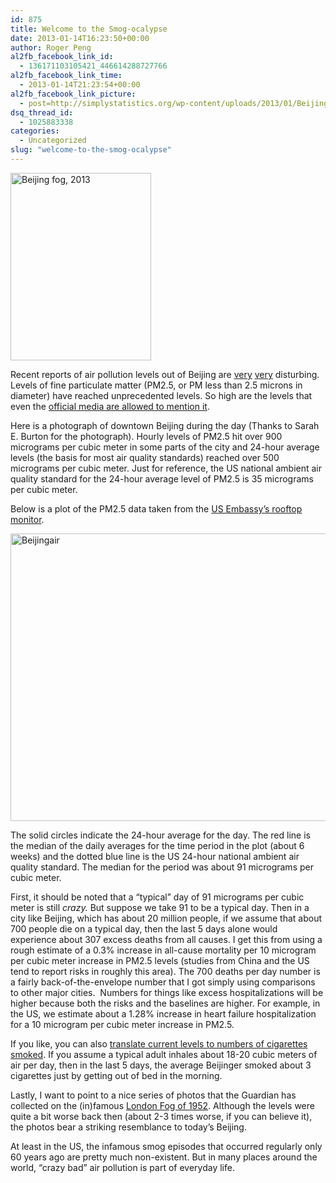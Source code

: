 ```yaml
---
id: 875
title: Welcome to the Smog-ocalypse
date: 2013-01-14T16:23:50+00:00
author: Roger Peng
al2fb_facebook_link_id:
  - 136171103105421_446614288727766
al2fb_facebook_link_time:
  - 2013-01-14T21:23:54+00:00
al2fb_facebook_link_picture:
  - post=http://simplystatistics.org/wp-content/uploads/2013/01/BeijingFog1-225x300.jpg
dsq_thread_id:
  - 1025883338
categories:
  - Uncategorized
slug: "welcome-to-the-smog-ocalypse"
---
```

<img class="size-medium wp-image-876 alignleft" alt="Beijing fog, 2013" src="http://simplystatistics.org/wp-content/uploads/2013/01/BeijingFog1-225x300.jpg" width="225" height="300" srcset="http://simplystatistics.org/wp-content/uploads/2013/01/BeijingFog1-225x300.jpg 225w, http://simplystatistics.org/wp-content/uploads/2013/01/BeijingFog1-768x1024.jpg 768w, http://simplystatistics.org/wp-content/uploads/2013/01/BeijingFog1.jpg 1536w" sizes="(max-width: 225px) 100vw, 225px" />

Recent reports of air pollution levels out of Beijing are [very](http://www.nytimes.com/2013/01/15/world/asia/china-allows-media-to-report-alarming-air-pollution-crisis.html?smid=pl-share) [very](http://bloom.bg/ZTFD9q) disturbing. Levels of fine particulate matter (PM2.5, or PM less than 2.5 microns in diameter) have reached unprecedented levels. So high are the levels that even the [offici](http://www.nytimes.com/2013/01/15/world/asia/china-allows-media-to-report-alarming-air-pollution-crisis.html?ref=global-home&_r=0)[al media are allowed to mention it](http://www.nytimes.com/2013/01/15/world/asia/china-allows-media-to-report-alarming-air-pollution-crisis.html?ref=global-home&_r=0).

Here is a photograph of downtown Beijing during the day (Thanks to Sarah E. Burton for the photograph). Hourly levels of PM2.5 hit over 900 micrograms per cubic meter in some parts of the city and 24-hour average levels (the basis for most air quality standards) reached over 500 micrograms per cubic meter. Just for reference, the US national ambient air quality standard for the 24-hour average level of PM2.5 is 35 micrograms per cubic meter.

Below is a plot of the PM2.5 data taken from the [US Embassy's rooftop monitor](https://twitter.com/beijingair).

[<img class="alignright size-large wp-image-890" alt="Beijingair" src="http://simplystatistics.org/wp-content/uploads/2013/01/Beijingair-1024x737.png" width="640" height="460" srcset="http://simplystatistics.org/wp-content/uploads/2013/01/Beijingair-300x216.png 300w, http://simplystatistics.org/wp-content/uploads/2013/01/Beijingair-1024x737.png 1024w" sizes="(max-width: 640px) 100vw, 640px" />](http://simplystatistics.org/wp-content/uploads/2013/01/Beijingair.png)

The solid circles indicate the 24-hour average for the day. The red line is the median of the daily averages for the time period in the plot (about 6 weeks) and the dotted blue line is the US 24-hour national ambient air quality standard. The median for the period was about 91 micrograms per cubic meter.

First, it should be noted that a "typical" day of 91 micrograms per cubic meter is still _crazy._ But suppose we take 91 to be a typical day. Then in a city like Beijing, which has about 20 million people, if we assume that about 700 people die on a typical day, then the last 5 days alone would experience about 307 excess deaths from all causes. I get this from using a rough estimate of a 0.3% increase in all-cause mortality per 10 microgram per cubic meter increase in PM2.5 levels (studies from China and the US tend to report risks in roughly this area). The 700 deaths per day number is a fairly back-of-the-envelope number that I got simply using comparisons to other major cities.  Numbers for things like excess hospitalizations will be higher because both the risks and the baselines are higher. For example, in the US, we estimate about a 1.28% increase in heart failure hospitalization for a 10 microgram per cubic meter increase in PM2.5.

If you like, you can also [translate current levels to numbers of cigarettes smoked](http://simplystatistics.org/2011/12/14/smoking-is-a-choice-breathing-is-not/). If you assume a typical adult inhales about 18-20 cubic meters of air per day, then in the last 5 days, the average Beijinger smoked about 3 cigarettes just by getting out of bed in the morning.

Lastly, I want to point to a nice series of photos that the Guardian has collected on the (in)famous [London Fog of 1952](http://www.guardian.co.uk/environment/gallery/2012/dec/05/60-years-great-smog-london-in-pictures). Although the levels were quite a bit worse back then (about 2-3 times worse, if you can believe it), the photos bear a striking resemblance to today's Beijing.

At least in the US, the infamous smog episodes that occurred regularly only 60 years ago are pretty much non-existent. But in many places around the world, "crazy bad" air pollution is part of everyday life.
